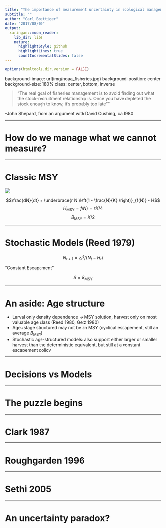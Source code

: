```yaml
---
title: "The importance of measurement uncertainty in ecological management"
subtitle: ""
author: "Carl Boettiger"
date: "2017/08/09"
output:
  xaringan::moon_reader:
    lib_dir: libs
    nature:
      highlightStyle: github
      highlightLines: true
      countIncrementalSlides: false
---
```


```r
options(htmltools.dir.version = FALSE)
```

<!--
background-size: contain;      /* applied using JavaScript only if background-image is larger than slide */
-->


background-image: url(img/noaa_fisheries.jpg)
background-position: center
background-size: 180%
class: center, bottom, inverse

> "The real goal of fisheries management is to avoid finding out what the stock-recruitment relationship is. Once you have depleted the stock enough to know, it’s probably too late""

-John Shepard, from an argument with David Cushing, ca 1980

---

# How do we manage what we cannot measure?

---

# Classic MSY

![](img/msy.jpg)

$$\frac{dN}{dt} = \underbrace{r N \left(1 - \frac{N}{K} \right)}_{f(N)} - H$$
$$H_{\text{MSY}} = f(N) = r K / 4$$
$$B_{\text{MSY}} = K/2 $$


---

# Stochastic Models (Reed 1979)

$$ N_{t+1} = z_t^g f(N_t - H_t)$$


"Constant Escapement"

$$S = B_{\text{MSY}}$$


---

# An aside: Age structure

- Larval only density dependence -> MSY solution, harvest only on most valuable age class (Reed 1980, Getz 1980)
- Age+stage structured may not be an MSY (cyclical escapement, still an average $B_{\text{MSY}}$)
- Stochastic age-structured models: also support either larger or smaller harvest than the deterministic equivalent, but   still at a constant escapement policy

---

# Decisions vs Models


---

# The puzzle begins


---

# Clark 1987

---

# Roughgarden 1996

---

# Sethi 2005

---

# An uncertainty paradox?

